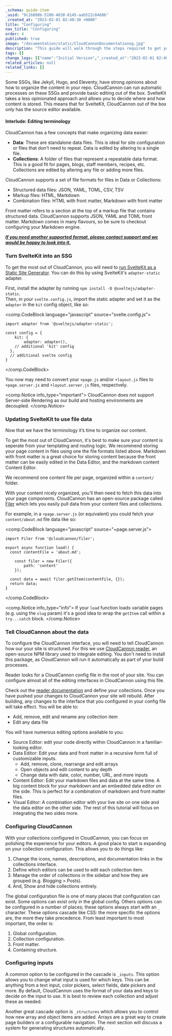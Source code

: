 ```yaml
---
_schema: guide-item
_uuid: "9c16898b-5100-4638-8145-aab522c8468b"
_created_at: "2023-02-01 02:40:30 +0000"
title: "Configuring"
nav_title: "Configuring"
order: 4
published: true
image: "/documentation/static/CloudCannonDocumentationog.jpg"
description: "This guide will walk through the steps required to get your SvelteKit site built, editable and live on CloudCannon."
tags: []
change_logs: [{"name":"Initial Version","_created_at":"2023-02-01 02:40:30 +0000"}]
related_articles: null
related_links: []
---
```


Some SSGs, like Jekyll, Hugo, and Eleventy, have strong opinions about how to organize the content in your repo.
CloudCannon can run automatic processes on these SSGs and provide basic editing out of the box.
SvelteKit takes a less opinionated approach and allows you to decide where and how content is stored.
This means that for SvelteKit, CloudCannon out of the box only has the source editor available.

#### Interlude: Editing terminology

CloudCannon has a few concepts that make organizing data easier:

* **Data**\: These are standalone data files. This is ideal for site configuration or files that don't need to repeat. Data is edited by altering to a single file.
* **Collections**\: A folder of files that represent a repeatable data format. This is a good fit for pages, blogs, staff members, recipes, etc. Collections are edited by altering any file or adding more files.

CloudCannon supports a set of file formats for files in Data or Collections:

* Structured data files: JSON, YAML, TOML, CSV, TSV
* Markup files: HTML, Markdown
* Combination files: HTML with front matter, Markdown with front matter

Front matter refers to a section at the top of a markup file that contains structured data. CloudCannon supports JSON, YAML and TOML front matter. Markdown comes in many flavours, so be sure to checkout configuring your Markdown engine.

*<u><strong>If you need another supported format, please contact support and we would be happy to look into it.</strong></u>*

### Turn SvelteKit into an SSG

To get the most out of CloudCannon, you will need to [run SvelteKit as a Static Site Generator](https://kit.svelte.dev/docs/adapter-static).
You can do this by using SvelteKit's `adapter-static` adapter.

First, install the adapter by running `npm install -D @sveltejs/adapter-static`.<br/>
Then, in your `svelte.config.js`, import the static adapter and set it as the `adapter` in the `kit` config object, like so:

<comp.CodeBlock language="javascript" source="svelte.config.js">
```
import adapter from '@sveltejs/adapter-static';

const config = {
	kit: {
		adapter: adapter(),
    // additional 'kit' config
  },
  // additional svelte config
}
```
</comp.CodeBlock>

You now may need to convert your `+page.js` and/or `+layout.js` files to `+page.server.js` and `+layout.server.js` files, respectvely.

<comp.Notice info_type="important">
  CloudCannon does not support Server-side Rendering as our build and hosting environments are decoupled.
</comp.Notice>

### Updating SvelteKit to use file data

Now that we have the terminology it’s time to organize our content.

To get the most out of CloudCannon, it's best to make sure your content is seperate from your templating and routing logic.
We recommend storing your page content in files using one the file formats listed above.
Markdown with front matter is a great choice for storing content because the front matter can be easily edited in the Data Editor,
and the markdown content Content Editor.

We recommend one content file per page, organized within a `content/` folder.

With your content nicely organized, you'll then need to fetch this data into your page components.
CloudCannon has an open-source package called [Filer](https://github.com/cloudcannon/filer) which lets you easily pull data from your content files and collections.

For example, in a `+page.server.js` (or equivalent) you could fetch your `content/about.md` file data like so:

<comp.CodeBlock language="javascript" source="+page.server.js">
```
import Filer from '@cloudcannon/filer';

export async function load() {
  const contentFile = 'about.md';

	const filer = new Filer({
		path: 'content'
	});

  const data = await filer.getItem(contentFile, {});
  return data;
}
```
</comp.CodeBlock>

<comp.Notice info_type="info">
  If your `load` function loads variable pages (e.g. using the `slug` param) it's a good idea to wrap the `getItem` call within a `try...catch` block.
</comp.Notice>

### Tell CloudCannon about the data

To configure the CloudCannon interface, you will need to tell CloudCannon how our your site is structured.
For this we use [CloudCannon reader](https://github.com/CloudCannon/reader), an open-source NPM library used to integrate editing.
You don't need to install this package, as CloudCannon will run it automatically as part of your build processes.

Reader looks for a CloudCannon config file in the root of your site.
You can configure almost all of the editing interfaces in CloudCannon using this file.

Check out the [reader documentation](https://github.com/CloudCannon/reader) and define your collections.
Once you have pushed your changes to CloudCannon your site will rebuild.
After building, any changes to the interface that you configured in your config file will take effect.
You will be able to:

* Add, remove, edit and rename any collection item
* Edit any data file

You will have numerous editing options available to you:

* Source Editor: edit your code directly within CloudCannon in a familiar-looking editor.
* Data Editor: Edit your data and front matter in a recursive form full of customizable inputs.
  * Add, remove, clone, rearrange and edit arrays
  * Open objects and edit content to any depth
  * Change data with date, color, number, URL, and more inputs
* Content Editor: Edit your markdown files and data at the same time. A big content block for your markdown and an embedded data editor on the side. This is perfect for a combination of markdown and front matter files.
* Visual Editor: A combination editor with your live site on one side and the data editor on the other side. The rest of this tutorial will focus on integrating the two sides more.


### Configuring CloudCannon

With your collections configured in CloudCannon, you can focus on polishing the experience for your editors.
A good place to start is expanding on your collection configuration. This allows you to do things like:

1. Change the icons, names, descriptions, and documentation links in the collections interface.
2. Define which editors can be used to edit each collection item.
3. Manage the order of collections in the sidebar and how they are grouped (e.g. Blogging &gt; Posts).
4. And, Show and hide collections entirely.

The global configuration file is one of many places that configuration can exist. Some options can exist only in the global config. Others options can be configured in a number of places; these options always start with an `_` character.
These options cascade like CSS: the more specific the options are, the more they take precedence. From least important to most important, the order is:

1. Global configuration.
2. Collection configuration.
3. Front matter.
4. Containing structure.

### Configuring inputs

A common option to be configured in the cascade is `_inputs`. This option allows you to change what input is used for which keys. This can be anything from a text input, color pickers, select fields, date pickers and more. By default, CloudCannon uses the format of your data and keys to decide on the input to use. It is best to review each collection and adjust these as needed.

Another great cascade option is `_structures` which allows you to control how new array and object items are added. Arrays are a great way to create page builders or a configurable navigation. The next section will discuss a system for generating structures automatically.
